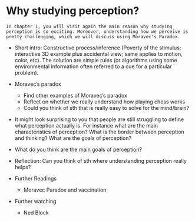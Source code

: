 # Why studying perception?

```
In chapter 1, you will visit again the main reason why studying perception is so exciting. Moreover, understanding how we perceive is pretty challenging, which we will discuss using Moravec's Paradox.
```
- Short intro: Constructive process/inference (Poverty of the stimulus; interactive 3D example plus accidental view; same applies to motion, color, etc). The solution are simple rules (or algorithms using some environmental information often referred to a cue for a particular problem).

- Moravec's paradox
  - Find other examples of Moravec's paradox
  - Reflect on whether we really understand how playing chess works
  - Could you think of sth that is really easy to solve for the mind/brain?

- It might look surprising to you that people are still struggling to define what perception actually is. For instance what are the main characteristics of perception? What is the border between perception and thinking? What are the goals of perception?

- What do you think are the main goals of perception?

- Reflection: Can you think of sth where understanding perception really helps?

- Further Readings
  - Moravec Paradox and vaccination

- Further watching
  - Ned Block